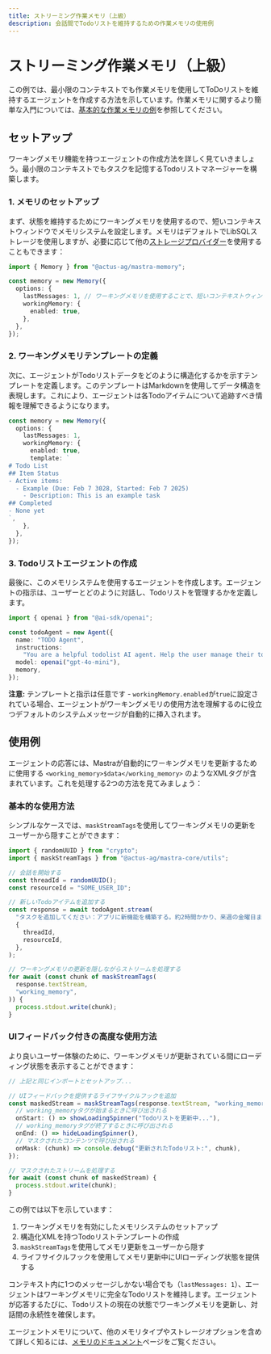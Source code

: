 ```yaml
---
title: ストリーミング作業メモリ（上級）
description: 会話間でTodoリストを維持するための作業メモリの使用例
---
```


# ストリーミング作業メモリ（上級）

この例では、最小限のコンテキストでも作業メモリを使用してToDoリストを維持するエージェントを作成する方法を示しています。作業メモリに関するより簡単な入門については、[基本的な作業メモリの例](/examples/memory/streaming-working-memory)を参照してください。

## セットアップ

ワーキングメモリ機能を持つエージェントの作成方法を詳しく見ていきましょう。最小限のコンテキストでもタスクを記憶するTodoリストマネージャーを構築します。

### 1. メモリのセットアップ

まず、状態を維持するためにワーキングメモリを使用するので、短いコンテキストウィンドウでメモリシステムを設定します。メモリはデフォルトでLibSQLストレージを使用しますが、必要に応じて他の[ストレージプロバイダー](/docs/agents/agent-memory#storage-options)を使用することもできます：

```typescript
import { Memory } from "@actus-ag/mastra-memory";

const memory = new Memory({
  options: {
    lastMessages: 1, // ワーキングメモリを使用することで、短いコンテキストウィンドウでも会話の一貫性を維持できます
    workingMemory: {
      enabled: true,
    },
  },
});
```

### 2. ワーキングメモリテンプレートの定義

次に、エージェントがTodoリストデータをどのように構造化するかを示すテンプレートを定義します。このテンプレートはMarkdownを使用してデータ構造を表現します。これにより、エージェントは各Todoアイテムについて追跡すべき情報を理解できるようになります。

```typescript
const memory = new Memory({
  options: {
    lastMessages: 1,
    workingMemory: {
      enabled: true,
      template: `
# Todo List
## Item Status
- Active items:
  - Example (Due: Feb 7 3028, Started: Feb 7 2025)
    - Description: This is an example task
## Completed
- None yet
`,
    },
  },
});
```

### 3. Todoリストエージェントの作成

最後に、このメモリシステムを使用するエージェントを作成します。エージェントの指示は、ユーザーとどのように対話し、Todoリストを管理するかを定義します。

```typescript
import { openai } from "@ai-sdk/openai";

const todoAgent = new Agent({
  name: "TODO Agent",
  instructions:
    "You are a helpful todolist AI agent. Help the user manage their todolist. If there is no list yet ask them what to add! If there is a list always print it out when the chat starts. For each item add emojis, dates, titles (with an index number starting at 1), descriptions, and statuses. For each piece of info add an emoji to the left of it. Also support subtask lists with bullet points inside a box. Help the user timebox each task by asking them how long it will take.",
  model: openai("gpt-4o-mini"),
  memory,
});
```

**注意:** テンプレートと指示は任意です - `workingMemory.enabled`が`true`に設定されている場合、エージェントがワーキングメモリの使用方法を理解するのに役立つデフォルトのシステムメッセージが自動的に挿入されます。

## 使用例

エージェントの応答には、Mastraが自動的にワーキングメモリを更新するために使用する `<working_memory>$data</working_memory>` のようなXMLタグが含まれています。これを処理する2つの方法を見てみましょう：

### 基本的な使用方法

シンプルなケースでは、`maskStreamTags`を使用してワーキングメモリの更新をユーザーから隠すことができます：

```typescript
import { randomUUID } from "crypto";
import { maskStreamTags } from "@actus-ag/mastra-core/utils";

// 会話を開始する
const threadId = randomUUID();
const resourceId = "SOME_USER_ID";

// 新しいTodoアイテムを追加する
const response = await todoAgent.stream(
  "タスクを追加してください：アプリに新機能を構築する。約2時間かかり、来週の金曜日までに完了する必要があります。",
  {
    threadId,
    resourceId,
  },
);

// ワーキングメモリの更新を隠しながらストリームを処理する
for await (const chunk of maskStreamTags(
  response.textStream,
  "working_memory",
)) {
  process.stdout.write(chunk);
}
```

### UIフィードバック付きの高度な使用方法

より良いユーザー体験のために、ワーキングメモリが更新されている間にローディング状態を表示することができます：

```typescript
// 上記と同じインポートとセットアップ...

// UIフィードバックを提供するライフサイクルフックを追加
const maskedStream = maskStreamTags(response.textStream, "working_memory", {
  // working_memoryタグが始まるときに呼び出される
  onStart: () => showLoadingSpinner("Todoリストを更新中..."),
  // working_memoryタグが終了するときに呼び出される
  onEnd: () => hideLoadingSpinner(),
  // マスクされたコンテンツで呼び出される
  onMask: (chunk) => console.debug("更新されたTodoリスト:", chunk),
});

// マスクされたストリームを処理する
for await (const chunk of maskedStream) {
  process.stdout.write(chunk);
}
```

この例では以下を示しています：

1. ワーキングメモリを有効にしたメモリシステムのセットアップ
2. 構造化XMLを持つTodoリストテンプレートの作成
3. `maskStreamTags`を使用してメモリ更新をユーザーから隠す
4. ライフサイクルフックを使用してメモリ更新中にUIローディング状態を提供する

コンテキスト内に1つのメッセージしかない場合でも（`lastMessages: 1`）、エージェントはワーキングメモリに完全なTodoリストを維持します。エージェントが応答するたびに、Todoリストの現在の状態でワーキングメモリを更新し、対話間の永続性を確保します。

エージェントメモリについて、他のメモリタイプやストレージオプションを含めて詳しく知るには、[メモリのドキュメント](/docs/agents/agent-memory)ページをご覧ください。
